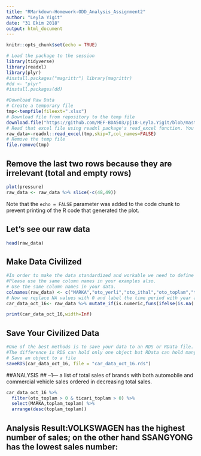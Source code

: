 ```yaml
---
title: "RMarkdown-Homework-ODD_Analysis_Assignment2"
author: "Leyla Yigit"
date: "31 Ekim 2018"
output: html_document
---
```



```r
knitr::opts_chunk$set(echo = TRUE)

# Load the package to the session
library(tidyverse)
library(readxl)
library(plyr)
#install.packages("magrittr") library(magrittr)
#dd <- "plyr"
#install.packages(dd)

```




```r
#Download Raw Data
# Create a temporary file
tmp<-tempfile(fileext=".xlsx")
# Download file from repository to the temp file
download.file("https://github.com/MEF-BDA503/pj18-Leyla.Yigit/blob/master/FILES/odd_retail_sales_2016_10.xlsx?raw=true",mode="wb",destfile=tmp)
# Read that excel file using readxl package's read_excel function. You might need to adjust the parameters (skip, col_names) according to your raw file's format.
raw_data<-readxl::read_excel(tmp,skip=7,col_names=FALSE)
# Remove the temp file
file.remove(tmp)
```

## Remove the last two rows because they are irrelevant (total and empty rows)


```r
plot(pressure)
raw_data <- raw_data %>% slice(-c(48,49))
```

Note that the `echo = FALSE` parameter was added to the code chunk to prevent printing of the R code that generated the plot.

## Let's see our raw data

```r
head(raw_data)
```


## Make Data Civilized

```r
#In order to make the data standardized and workable we need to define column names and remove NA values for this example. 
#Please use the same column names in your examples also.
# Use the same column names in your data.
colnames(raw_data) <- c("MARKA","oto_yerli","oto_ithal","oto_toplam","ticari_yerli","ticari_ithal","ticari_toplam","toplam_yerli","toplam_ithal","toplam_toplam")
# Now we replace NA values with 0 and label the time period with year and month, so when we merge the data we won't be confused.
car_data_oct_16<- raw_data %>% mutate_if(is.numeric,funs(ifelse(is.na(.),0,.))) %>% mutate(year=2016,month=10)

print(car_data_oct_16,width=Inf)
```


## Save Your Civilized Data

```r
#One of the best methods is to save your data to an RDS or RData file. 
#The difference is RDS can hold only one object but RData can hold many. Since we have only one data frame here we will go with RDS.
# Save an object to a file
saveRDS(car_data_oct_16, file = "car_data_oct_16.rds")
```


##ANALYSIS
## --1--- a list of total sales of brands with both automobile and commercial vehicle sales ordered in decreasing total sales.

```r
car_data_oct_16 %>% 
  filter(oto_toplam > 0 & ticari_toplam > 0) %>%
  select(MARKA,toplam_toplam) %>%
  arrange(desc(toplam_toplam))
```

## Analysis Result:VOLKSWAGEN has the highest number of sales; on the other hand SSANGYONG has the lowest sales number: 























